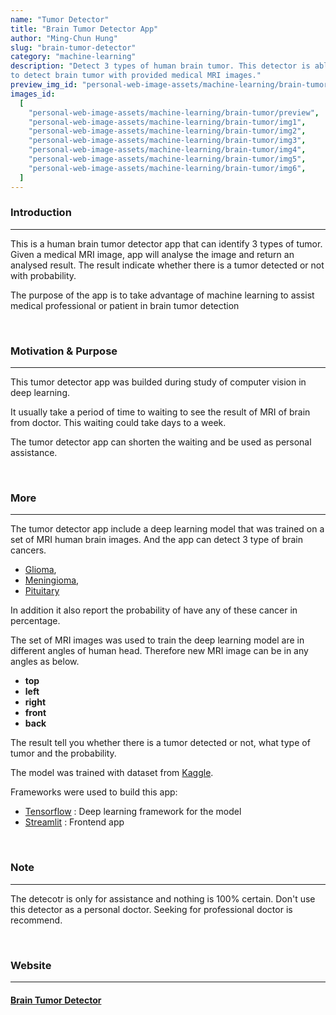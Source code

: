 ```yaml
---
name: "Tumor Detector"
title: "Brain Tumor Detector App"
author: "Ming-Chun Hung"
slug: "brain-tumor-detector"
category: "machine-learning"
description: "Detect 3 types of human brain tumor. This detector is able 
to detect brain tumor with provided medical MRI images."
preview_img_id: "personal-web-image-assets/machine-learning/brain-tumor/preview"
images_id:
  [
    "personal-web-image-assets/machine-learning/brain-tumor/preview",
    "personal-web-image-assets/machine-learning/brain-tumor/img1",
    "personal-web-image-assets/machine-learning/brain-tumor/img2",
    "personal-web-image-assets/machine-learning/brain-tumor/img3",
    "personal-web-image-assets/machine-learning/brain-tumor/img4",
    "personal-web-image-assets/machine-learning/brain-tumor/img5",
    "personal-web-image-assets/machine-learning/brain-tumor/img6",
  ]
---
```


### Introduction

---

This is a human brain tumor detector app that can identify 3 types of tumor.
Given a medical MRI image, app will analyse the image and return an analysed result.
The result indicate whether there is a tumor detected or not with probability.

The purpose of the app is to take advantage of machine learning to assist
medical professional or patient in brain tumor detection

<br />

### Motivation & Purpose

---

This tumor detector app was builded during study of computer vision in deep learning.

It usually take a period of time to waiting to see the result of MRI of brain from doctor.
This waiting could take days to a week.

The tumor detector app can shorten the waiting and be used as personal assistance.

<br />

### More

---

The tumor detector app include a deep learning model that was trained on a set of MRI
human brain images. And the app can detect 3 type of brain cancers.

- [Glioma](https://en.wikipedia.org/wiki/Glioma),
- [Meningioma](https://en.wikipedia.org/wiki/Meningioma),
- [Pituitary](https://en.wikipedia.org/wiki/Pituitary_gland)

In addition it also report the probability of have any of these cancer in percentage.

The set of MRI images was used to train the deep learning model are in different angles of human head.
Therefore new MRI image can be in any angles as below.

- **top**
- **left**
- **right**
- **front**
- **back**

The result tell you whether there is a tumor detected or not, what type of tumor and
the probability.

The model was trained with dataset from
[Kaggle](https://www.kaggle.com/datasets/masoudnickparvar/brain-tumor-mri-dataset).

Frameworks were used to build this app:

- [Tensorflow](https://www.tensorflow.org/) : Deep learning framework for the model
- [Streamlit](https://streamlit.io/) : Frontend app

<br />

### Note

---

The detecotr is only for assistance and nothing is 100% certain.
Don't use this detector as a personal doctor. Seeking for professional
doctor is recommend.

<br />

### Website

---

#### [Brain Tumor Detector](https://braintumordetectorapp.streamlit.app/)

<br />
